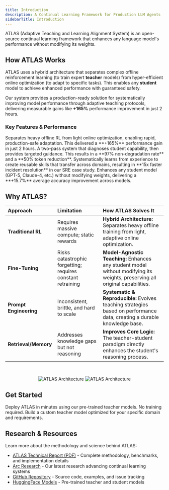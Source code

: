 ```yaml
---
title: Introduction
description: A Continual Learning Framework for Production LLM Agents
sidebarTitle: Introduction
---
```


ATLAS (Adaptive Teaching and Learning Alignment System) is an open-source continual learning framework that enhances any language model's performance without modifying its weights.

## How ATLAS Works

ATLAS uses a hybrid architecture that separates complex offline reinforcement learning (to train expert **teacher** models) from hyper-efficient online optimization (to adapt to specific tasks). This enables any **student** model to achieve enhanced performance with guaranteed safety.

Our system provides a production-ready solution for systematically improving model performance through adaptive teaching protocols, delivering measurable gains like **+165%** performance improvement in just 2 hours.

### Key Features & Performance

<CardGroup cols={2}>
  <Card title="Hybrid Learning Architecture" icon="brain">
    Separates heavy offline RL from light online optimization, enabling rapid, production-safe adaptation. This delivered a **+165%** performance gain in just 2 hours.
  </Card>
  <Card title="Adaptive Teaching Protocol" icon="arrows-rotate">
    A two-pass system that diagnoses student capability, then provides targeted guidance. This results in a **97% non-degradation rate** and a **50% token reduction**.
  </Card>
  <Card title="Compounding Intelligence" icon="layer-group">
    Systematically learns from experience to create reusable skills that transfer across domains, resulting in **15x faster incident resolution** in our SRE case study.
  </Card>
  <Card title="Universal Compatibility" icon="plug">
    Enhances any student model (GPT-5, Claude-4, etc.) without modifying weights, delivering a **+15.7%** average accuracy improvement across models.
  </Card>
</CardGroup>

## Why ATLAS?

| Approach | Limitation | How ATLAS Solves It |
| :--- | :--- | :--- |
| **Traditional RL** | Requires massive compute; static rewards | **Hybrid Architecture:** Separates heavy offline training from light, adaptive online optimization. |
| **Fine-Tuning** | Risks catastrophic forgetting; requires constant retraining | **Model-Agnostic Teaching:** Enhances any student model without modifying its weights, preserving all original capabilities. |
| **Prompt Engineering** | Inconsistent, brittle, and hard to scale | **Systematic & Reproducible:** Evolves teaching strategies based on performance data, creating a durable knowledge base. |
| **Retrieval/Memory** | Addresses knowledge gaps but not reasoning | **Improves Core Logic:** The teacher-student paradigm directly enhances the student's reasoning process. |

<br />

<p align="center">
  <img
    className="block dark:hidden"
    src="/images/ATLAS.png"
    alt="ATLAS Architecture"
  />
  <img
    className="hidden dark:block"
    src="/images/ATLAS.png"
    alt="ATLAS Architecture"
  />
</p>

## Get Started

<CardGroup cols={2}>
  <Card
    title="Quickstart: Pre-trained Models"
    icon="play"
    href="/quickstart"
  >
    Deploy ATLAS in minutes using our pre-trained teacher models. No training required.
  </Card>
  <Card
    title="Custom Training"
    icon="graduation-cap"
    href="/first-experiment"
  >
    Build a custom teacher model optimized for your specific domain and requirements.
  </Card>
</CardGroup>

## Research & Resources

Learn more about the methodology and science behind ATLAS:

- [ATLAS Technical Report (PDF)](/ATLAS-Technical-Report.pdf) - Complete methodology, benchmarks, and implementation details
- [Arc Research](https://www.arc.computer/research) - Our latest research advancing continual learning systems
- [GitHub Repository](https://github.com/Arc-Computer/ATLAS) - Source code, examples, and issue tracking
- [HuggingFace Models](https://huggingface.co/Arc-Intelligence) - Pre-trained teacher and student models
